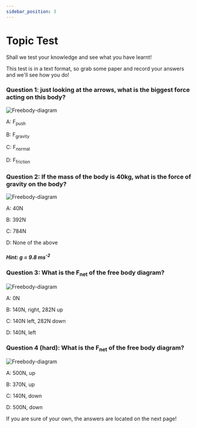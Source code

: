 ```yaml
---
sidebar_position: 3
---
```


# Topic Test

Shall we test your knowledge and see what you have learnt!

This test is in a text format, so grab some paper and record your answers and we'll see how you do!

### Question 1: just looking at the arrows, what is the biggest force acting on this body?

![Freebody-diagram](/img/FBD_8.png)

A: F<sub>push</sub>

B: F<sub>gravity</sub>

C: F<sub>normal</sub>

D: F<sub>friction</sub>


### Question 2: If the mass of the body is 40kg, what is the force of gravity on the body?

![Freebody-diagram](/img/FBD_9.png)

A: 40N

B: 392N

C: 784N

D: None of the above

##### Hint: g = 9.8 ms<sup>-2</sup>

### Question 3: What is the F<sub>net</sub> of the free body diagram?

![Freebody-diagram](/img/FBD_10.png)

A: 0N

B: 140N, right, 282N up

C: 140N left, 282N down

D: 140N, left

### Question 4 (hard): What is the F<sub>net</sub> of the free body diagram?

![Freebody-diagram](/img/FBD_11.png)

A: 500N, up

B: 370N, up

C: 140N, down

D: 500N, down

If you are sure of your own, the answers are located on the next page!